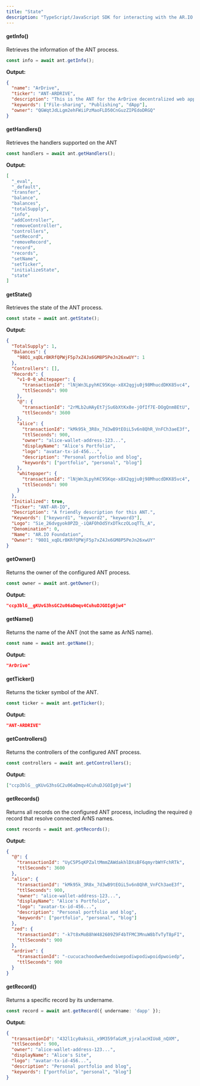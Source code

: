 ```yaml
---
title: "State"
description: "TypeScript/JavaScript SDK for interacting with the AR.IO ecosystem"
---
```


#### getInfo()

Retrieves the information of the ANT process.

```typescript
const info = await ant.getInfo();
```

**Output:**

```json
{
  "name": "ArDrive",
  "ticker": "ANT-ARDRIVE",
  "description": "This is the ANT for the ArDrive decentralized web app.",
  "keywords": ["File-sharing", "Publishing", "dApp"],
  "owner": "QGWqtJdLLgm2ehFWiiPzMaoFLD50CnGuzZIPEdoDRGQ"
}
```

#### getHandlers()

Retrieves the handlers supported on the ANT

```typescript
const handlers = await ant.getHandlers();
```

**Output:**

```json
[
  "_eval",
  "_default",
  "transfer",
  "balance",
  "balances",
  "totalSupply",
  "info",
  "addController",
  "removeController",
  "controllers",
  "setRecord",
  "removeRecord",
  "record",
  "records",
  "setName",
  "setTicker",
  "initializeState",
  "state"
]
```

#### getState()

Retrieves the state of the ANT process.

```typescript
const state = await ant.getState();
```

**Output:**

```json
{
  "TotalSupply": 1,
  "Balances": {
    "98O1_xqDLrBKRfQPWjF5p7xZ4Jx6GM8P5PeJn26xwUY": 1
  },
  "Controllers": [],
  "Records": {
    "v1-0-0_whitepaper": {
      "transactionId": "lNjWn3LpyhKC95Kqe-x8X2qgju0j98MhucdDKK85vc4",
      "ttlSeconds": 900
    },
    "@": {
      "transactionId": "2rMLb2uHAyEt7jSu6bXtKx8e-jOfIf7E-DOgQnm8EtU",
      "ttlSeconds": 3600
    },
    "alice": {
      "transactionId": "kMk95k_3R8x_7d3wB9tEOiL5v6n8QhR_VnFCh3aeE3f",
      "ttlSeconds": 900,
      "owner": "alice-wallet-address-123...",
      "displayName": "Alice's Portfolio",
      "logo": "avatar-tx-id-456...",
      "description": "Personal portfolio and blog",
      "keywords": ["portfolio", "personal", "blog"]
    },
    "whitepaper": {
      "transactionId": "lNjWn3LpyhKC95Kqe-x8X2qgju0j98MhucdDKK85vc4",
      "ttlSeconds": 900
    }
  },
  "Initialized": true,
  "Ticker": "ANT-AR-IO",
  "Description": "A friendly description for this ANT.",
  "Keywords": ["keyword1", "keyword2", "keyword3"],
  "Logo": "Sie_26dvgyok0PZD_-iQAFOhOd5YxDTkczOLoqTTL_A",
  "Denomination": 0,
  "Name": "AR.IO Foundation",
  "Owner": "98O1_xqDLrBKRfQPWjF5p7xZ4Jx6GM8P5PeJn26xwUY"
}
```

#### getOwner()

Returns the owner of the configured ANT process.

```typescript
const owner = await ant.getOwner();
```

**Output:**

```json
"ccp3blG__gKUvG3hsGC2u06aDmqv4CuhuDJGOIg0jw4"
```

#### getName()

Returns the name of the ANT (not the same as ArNS name).

```typescript
const name = await ant.getName();
```

**Output:**

```json
"ArDrive"
```

#### getTicker()

Returns the ticker symbol of the ANT.

```typescript
const ticker = await ant.getTicker();
```

**Output:**

```json
"ANT-ARDRIVE"
```

#### getControllers()

Returns the controllers of the configured ANT process.

```typescript
const controllers = await ant.getControllers();
```

**Output:**

```json
["ccp3blG__gKUvG3hsGC2u06aDmqv4CuhuDJGOIg0jw4"]
```

#### getRecords()

Returns all records on the configured ANT process, including the required `@` record that resolve connected ArNS names.

```typescript
const records = await ant.getRecords();
```

**Output:**

```json
{
  "@": {
    "transactionId": "UyC5P5qKPZaltMmmZAWdakhlDXsBF6qmyrbWYFchRTk",
    "ttlSeconds": 3600
  },
  "alice": {
    "transactionId": "kMk95k_3R8x_7d3wB9tEOiL5v6n8QhR_VnFCh3aeE3f",
    "ttlSeconds": 900,
    "owner": "alice-wallet-address-123...",
    "displayName": "Alice's Portfolio",
    "logo": "avatar-tx-id-456...",
    "description": "Personal portfolio and blog",
    "keywords": ["portfolio", "personal", "blog"]
  },
  "zed": {
    "transactionId": "-k7t8xMoB8hW482609Z9F4bTFMC3MnuW8bTvTyT8pFI",
    "ttlSeconds": 900
  },
  "ardrive": {
    "transactionId": "-cucucachoodwedwedoiwepodiwpodiwpoidpwoiedp",
    "ttlSeconds": 900
  }
}
```

#### getRecord()

Returns a specific record by its undername.

```typescript
const record = await ant.getRecord({ undername: 'dapp' });
```

**Output:**

```json
{
  "transactionId": "432l1cy0aksiL_x9M359faGzM_yjralacHIUo8_nQXM",
  "ttlSeconds": 900,
  "owner": "alice-wallet-address-123...",
  "displayName": "Alice's Site",
  "logo": "avatar-tx-id-456...",
  "description": "Personal portfolio and blog",
  "keywords": ["portfolio", "personal", "blog"]
}
```